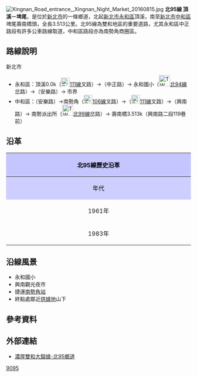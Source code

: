 {{Infobox TwRoad|
|Type=th
|Code=北95線
|Num=tp95
|Level=鄉道
|Name=中正路、安樂路、興南路
|Length=3.513
|Start=[[新北市|新北市]][[永和區|永和區]]頂溪
|End=新北市[[中和區|中和區]]埤尾
|OldNum=[[File:TW_THWtp94.png|30px]]
|OldNumB=1961
|OldNumE=1982
}}
[[File:Xingnan_Road_entrance,_Xingnan_Night_Market_20160815.jpg|thumb]]
'''北95線 頂溪－埤尾'''{{r|name}}，是位於[[新北市|新北市]]的一條鄉道，北起[[新北市|新北市]][[永和區|永和區]]頂溪，南至[[新北市|新北市]][[中和區|中和區]]埤尾壽南橋頭，全長3.513公里。{{r|tpc}}北95線為雙和地區的重要道路，尤其永和區中正路段有許多公車路線取道，中和區路段亦為南勢角商圈區。

==路線說明==
;新北市
*永和區：頂溪0.0k（[[File:TW_CHW111.svg|23px]][[縣道111號|111線]]叉路）→（中正路）→ 永和國小（[[File:TW_THWtp94.png|30px]][[北94線|北94線]]岔路）→（安樂路）→ 市界
*中和區：（安樂路）→南勢角（[[File:TW_CHW106.svg|23px]][[縣道106號|106線]]叉路）→（[[File:TW_CHW111.svg|23px]][[縣道111號|111線]]叉路）→（興南路）→ 南勢派出所（[[File:TW_THWtp99.png|30px]][[北99線|北99線]]岔路）→ 壽南橋3.513k（興南路二段119巷前）

==沿革==
{| class="wikitable" style="width: 100%"
! style="text-align:center; background:#C5C5FF; color:black" colspan=3 align=center | 北95線歷史沿革
|- 
! style="text-align:center; background:#CFCFFF; color:black" width="8%" | 年代 !! style="text-align:center; background:#D3D3FF; color:black" width="46%" | 本編號沿革 !! style="text-align:center; background:#D3D3FF; color:black" width="46%" | 本路線沿革
|- 
! 1961年{{r|gazette1966}}
| 溪洲－秀朗間2.927km || 當時為[[File:TW_THWtp94.png|30px]]'''[[台北縣鄉道列表_(1966年)|北94線]]'''（溪洲－石門間3.884km）
|-
! 1983年
| 改編為[[File:TW_THWtp94.png|30px]][[北94線|北94線]]（溪洲－秀朗間2.922km） || 改編為[[File:TW_THWtp95.png|30px]]'''北95線'''（永和－橫路間3.502km）<br>原線走安樂路，改編後改走中正路。
|}

==沿線風景==
*永和國小
*興南觀光夜市
*捷運[[南勢角站|南勢角站]]
*終點處鄰近[[烘爐地|烘爐地]]山下

==參考資料==
{{reflist|refs=

<ref name="name">公路總局資料中將本線名稱作'''永和－橫路'''，但依實際起、終點位置應改'''頂溪－埤尾'''為宜。</ref>

<ref name="tpc">{{cite web |url=http://www.publicwork.tpc.gov.tw/web66/_file/1246/upload/%E9%81%93%E8%B7%AF%E9%A4%8A%E8%AD%B7%E5%B7%A5%E7%A8%8B%E4%B8%80%E7%A7%91/%E6%96%BD%E6%94%BF%E6%88%90%E6%9E%9C/%E4%BE%8B%E8%A1%8C%E6%80%A7%E6%A5%AD%E5%8B%99/%E9%84%89%E9%81%93/%E9%84%89%E9%81%93%E8%B3%87%E6%96%99.pdf |title=臺北縣鄉道公路基本資料 |accessdate=2010-06-10 |date=2010-01-26 |5= |publisher=臺北縣政府工務局 }}{{dead link|date=2017年11月 |bot=InternetArchiveBot |fix-attempted=yes }}</ref>

<ref name="gazette1966">{{cite web|url=http://gaz.ncl.edu.tw/detail.jsp?sysid=E0921514 |title=公告臺灣省縣鄉道及專用公路路線里程-{表}- |accessdate=2010-06-10 |date=1966-08-01 |work=政府公報資訊網 |publisher=臺灣省政府}}</ref>

}}

==外部連結==
*[http://gishileh.pixnet.net/blog/post/29173158 濃厚雙和大鎔爐-北95鄉道] {{Wayback|url=http://gishileh.pixnet.net/blog/post/29173158 |date=20190719193856 }}
{{新北市鄉道}}

[[Category:新北市區道|9095]]